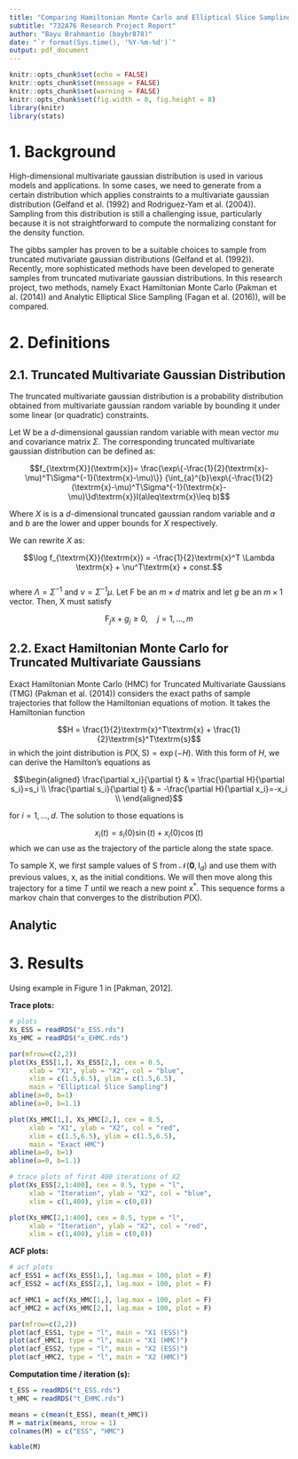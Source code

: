 ```yaml
---
title: "Comparing Hamiltonian Monte Carlo and Elliptical Slice Sampling for constrained Gaussian distributions"
subtitle: "732A76 Research Project Report"
author: "Bayu Brahmantio (baybr878)"
date: "`r format(Sys.time(), '%Y-%m-%d')`"
output: pdf_document
---
```


```r
knitr::opts_chunk$set(echo = FALSE)
knitr::opts_chunk$set(message = FALSE)
knitr::opts_chunk$set(warning = FALSE)
knitr::opts_chunk$set(fig.width = 8, fig.height = 8)
library(knitr)
library(stats)
```

# 1. Background  

High-dimensional multivariate gaussian distribution is used in various models and applications. In some cases, we need to generate from a certain distribution which applies constraints to a multivariate gaussian distribution (Gelfand et al. (1992) and Rodriguez-Yam et al. (2004)). Sampling from this distribution is still a challenging issue, particularly because it is not straightforward to compute the normalizing constant for the density function.  

The gibbs sampler has proven to be a suitable choices to sample from truncated mutivariate gaussian distributions (Gelfand et al. (1992)). Recently, more sophisticated methods have been developed to generate samples from truncated mutivariate gaussian distributions. In this research project, two methods, namely Exact Hamiltonian Monte Carlo (Pakman et al. (2014)) and Analytic Elliptical Slice Sampling (Fagan et al. (2016)), will be compared.   


# 2. Definitions    

## 2.1. Truncated Multivariate Gaussian Distribution 


The truncated multivariate gaussian distribution is a probability distribution obtained from multivariate gaussian random variable by bounding it under some linear (or quadratic) constraints.   

Let $\textrm{W}$ be a $d$-dimensional gaussian random variable with mean vector $mu$ and covariance matrix $\Sigma$. The corresponding truncated multivariate gaussian distribution can be defined as:   

$$f_{\textrm{X}}(\textrm{x})=
\frac{\exp\{-\frac{1}{2}(\textrm{x}-\mu)^T\Sigma^{-1}(\textrm{x}-\mu)\}}
{\int_{a}^{b}\exp\{-\frac{1}{2}(\textrm{x}-\mu)^T\Sigma^{-1}(\textrm{x}-\mu)\}d\textrm{x}}I(a\leq\textrm{x}\leq b)$$

Where $X$ is is a $d$-dimensional truncated gaussian random variable and *$a$* and *$b$* are the lower and upper bounds for $X$ respectively.  

We can rewrite $X$ as:   

$$\log f_{\textrm{X}}(\textrm{x}) = -\frac{1}{2}\textrm{x}^T \Lambda \textrm{x} + \nu^T\textrm{x} + const.$$   
where $\Lambda = \Sigma^{-1}$ and $\nu = \Sigma^{-1}\mu$. Let $\textrm{F}$ be an $m \times d$ matrix and let $g$ be an $m \times 1$ vector. Then, $\textrm{X}$ must satisfy   

$$\textrm{F}_j\textrm{x} + g_j \geq 0, \quad j=1,..., m$$

## 2.2. Exact Hamiltonian Monte Carlo for Truncated Multivariate Gaussians   

Exact Hamiltonian Monte Carlo (HMC) for Truncated Multivariate Gaussians (TMG) (Pakman et al. (2014)) considers the exact paths of sample trajectories that follow the Hamiltonian equations of motion. It takes the Hamiltonian function     

$$H = \frac{1}{2}\textrm{x}^T\textrm{x} + \frac{1}{2}\textrm{s}^T\textrm{s}$$
in which the joint distribution is $P(\textrm{X}, \textrm{S}) = \exp(-H)$. With this form of $H$, we can derive the Hamilton's equations as   

$$\begin{aligned}
\frac{\partial x_i}{\partial t} & = \frac{\partial H}{\partial s_i}=s_i \\
\frac{\partial s_i}{\partial t} & = -\frac{\partial H}{\partial x_i}=-x_i \\
\end{aligned}$$

for $i=1,...,d$. The solution to those equations is   

$$x_i(t) = s_i(0)\sin(t) + x_i(0)\cos(t)$$
which we can use as the trajectory of the particle along the state space.   

To sample $\textrm{X}$, we first sample values of $\textrm{S}$ from $\mathcal{N}(\textbf{0},\textrm{I}_d)$ and use them with previous values, $\textrm{x}$, as the initial conditions. We will then move along this trajectory for a time $T$ until we reach a new point $\textrm{x}^*$. This sequence forms a markov chain that converges to the distribution $P(\textrm{X})$.   


## Analytic 


# 3. Results

Using example in Figure 1 in [Pakman, 2012].

**Trace plots:**   
```r
# plots
Xs_ESS = readRDS("x_ESS.rds")
Xs_HMC = readRDS("x_EHMC.rds")

par(mfrow=c(2,2))
plot(Xs_ESS[1,], Xs_ESS[2,], cex = 0.5,
     xlab = "X1", ylab = "X2", col = "blue",
     xlim = c(1.5,6.5), ylim = c(1.5,6.5),
     main = "Elliptical Slice Sampling")
abline(a=0, b=1)
abline(a=0, b=1.1)

plot(Xs_HMC[1,], Xs_HMC[2,], cex = 0.5,
     xlab = "X1", ylab = "X2", col = "red",
     xlim = c(1.5,6.5), ylim = c(1.5,6.5),
     main = "Exact HMC")
abline(a=0, b=1)
abline(a=0, b=1.1)

# trace plots of first 400 iterations of X2
plot(Xs_ESS[2,1:400], cex = 0.5, type = "l",
     xlab = "Iteration", ylab = "X2", col = "blue",
     xlim = c(1,400), ylim = c(0,8))

plot(Xs_HMC[2,1:400], cex = 0.5, type = "l",
     xlab = "Iteration", ylab = "X2", col = "red",
     xlim = c(1,400), ylim = c(0,8))

```

\newpage

**ACF plots:**  
```r
# acf plots
acf_ESS1 = acf(Xs_ESS[1,], lag.max = 100, plot = F)
acf_ESS2 = acf(Xs_ESS[2,], lag.max = 100, plot = F)

acf_HMC1 = acf(Xs_HMC[1,], lag.max = 100, plot = F)
acf_HMC2 = acf(Xs_HMC[2,], lag.max = 100, plot = F)

par(mfrow=c(2,2))
plot(acf_ESS1, type = "l", main = "X1 (ESS)")
plot(acf_HMC1, type = "l", main = "X1 (HMC)")
plot(acf_ESS2, type = "l", main = "X2 (ESS)")
plot(acf_HMC2, type = "l", main = "X2 (HMC)")


```

**Computation time / iteration (s):**   
```r
t_ESS = readRDS("t_ESS.rds")
t_HMC = readRDS("t_EHMC.rds")

means = c(mean(t_ESS), mean(t_HMC))
M = matrix(means, nrow = 1)
colnames(M) = c("ESS", "HMC")

kable(M)
```


\newpage